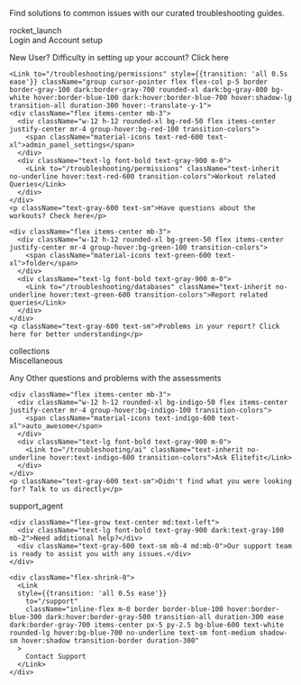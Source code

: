 
<p className="text-gray-600 mb-8">Find solutions to common issues with our curated troubleshooting guides.</p>

<div className="grid grid-cols-1 md:grid-cols-2 lg:grid-cols-3 gap-5">

  <Link to="/troubleshooting/getting-started" style={{transition: 'all 0.5s ease'}} className="group cursor-pointer flex flex-col p-5 border border-gray-100 dark:border-gray-700 rounded-xl dark:bg-gray-800 bg-white hover:border-blue-100 dark:hover:border-blue-700 hover:shadow-lg transition-all duration-300 hover:-translate-y-1">
    <div className="flex items-center mb-3">
      <div className="w-12 h-12 rounded-xl bg-blue-50 flex items-center justify-center mr-4 group-hover:bg-blue-100 transition-colors">
        <span className="material-icons text-blue-600 text-xl">rocket_launch</span>
      </div>
      <div className="text-lg font-bold text-gray-900 m-0">
        <Link to="/troubleshooting/getting-started" className="text-inherit no-underline hover:text-blue-600 transition-colors">Login and Account setup</Link>
      </div>
    </div>
    <p className="text-gray-600 text-sm">New User? Difficulty in setting up your account? Click here</p>
  </Link>

    <Link to="/troubleshooting/permissions" style={{transition: 'all 0.5s ease'}} className="group cursor-pointer flex flex-col p-5 border border-gray-100 dark:border-gray-700 rounded-xl dark:bg-gray-800 bg-white hover:border-blue-100 dark:hover:border-blue-700 hover:shadow-lg transition-all duration-300 hover:-translate-y-1">
    <div className="flex items-center mb-3">
      <div className="w-12 h-12 rounded-xl bg-red-50 flex items-center justify-center mr-4 group-hover:bg-red-100 transition-colors">
        <span className="material-icons text-red-600 text-xl">admin_panel_settings</span>
      </div>
      <div className="text-lg font-bold text-gray-900 m-0">
        <Link to="/troubleshooting/permissions" className="text-inherit no-underline hover:text-red-600 transition-colors">Workout related Queries</Link>
      </div>
    </div>
    <p className="text-gray-600 text-sm">Have questions about the workouts? Check here</p>
  </Link>

  <Link to="/troubleshooting/databases" style={{transition: 'all 0.5s ease'}} className="group cursor-pointer flex flex-col p-5 border border-gray-100 dark:border-gray-700 rounded-xl dark:bg-gray-800 bg-white hover:border-blue-100 dark:hover:border-blue-700 hover:shadow-lg transition-all duration-300 hover:-translate-y-1">

    <div className="flex items-center mb-3">
      <div className="w-12 h-12 rounded-xl bg-green-50 flex items-center justify-center mr-4 group-hover:bg-green-100 transition-colors">
        <span className="material-icons text-green-600 text-xl">folder</span>
      </div>
      <div className="text-lg font-bold text-gray-900 m-0">
        <Link to="/troubleshooting/databases" className="text-inherit no-underline hover:text-green-600 transition-colors">Report related queries</Link>
      </div>
    </div>
    <p className="text-gray-600 text-sm">Problems in your report? Click here for better understanding</p>
  </Link>

  <Link to="/troubleshooting/databases" style={{transition: 'all 0.5s ease'}} className="group cursor-pointer flex flex-col p-5 border border-gray-100 dark:border-gray-700 rounded-xl dark:bg-gray-800 bg-white hover:border-blue-100 dark:hover:border-blue-700 hover:shadow-lg transition-all duration-300 hover:-translate-y-1">
    <div className="flex items-center mb-3">
      <div className="w-12 h-12 rounded-xl bg-purple-50 flex items-center justify-center mr-4 group-hover:bg-purple-100 transition-colors">
        <span className="material-icons text-purple-600 text-xl">collections</span>
      </div>
      <div className="text-lg font-bold text-gray-900 m-0">
        <Link to="/troubleshooting/media" className="text-inherit no-underline hover:text-purple-600 transition-colors">Miscellaneous</Link>
      </div>
    </div>
    <p className="text-gray-600 text-sm">Any Other questions and problems with the assessments</p>
  </Link>

  <Link to="/troubleshooting/databases" style={{transition: 'all 0.5s ease'}} className="group cursor-pointer flex flex-col p-5 border border-gray-100 dark:border-gray-700 rounded-xl dark:bg-gray-800 bg-white hover:border-blue-100 dark:hover:border-blue-700 hover:shadow-lg transition-all duration-300 hover:-translate-y-1">

    <div className="flex items-center mb-3">
      <div className="w-12 h-12 rounded-xl bg-indigo-50 flex items-center justify-center mr-4 group-hover:bg-indigo-100 transition-colors">
        <span className="material-icons text-indigo-600 text-xl">auto_awesome</span>
      </div>
      <div className="text-lg font-bold text-gray-900 m-0">
        <Link to="/troubleshooting/ai" className="text-inherit no-underline hover:text-indigo-600 transition-colors">Ask Elitefit</Link>
      </div>
    </div>
    <p className="text-gray-600 text-sm">Didn't find what you were looking for? Talk to us directly</p>
  </Link>

</div>


<div className="mt-12 p-6 bg-gradient-to-r from-blue-50 to-indigo-50  dark:from-gray-800 dark:to-gray-900 rounded-2xl  border border-blue-100 dark:border-gray-700 shadow-sm hover:shadow-md  transition-shadow duration-300">
  <div className="flex flex-col md:flex-row items-center md:items-start gap-6">
    <div className="flex-shrink-0 w-14 h-14 bg-white rounded-xl flex items-center justify-center shadow-sm">
      <span className="material-icons text-blue-600 text-2xl">support_agent</span>
    </div>

    <div className="flex-grow text-center md:text-left">
      <div className="text-lg font-bold text-gray-900 dark:text-gray-100 mb-2">Need additional help?</div>
      <div className="text-gray-600 text-sm mb-4 md:mb-0">Our support team is ready to assist you with any issues.</div>
    </div>

    <div className="flex-shrink-0">
      <Link
      style={{transition: 'all 0.5s ease'}}
        to="/support"
        className="inline-flex m-0 border border-blue-100 hover:border-blue-300 dark:hover:border-gray-500 transition-all duration-300 ease dark:border-gray-700 items-center px-5 py-2.5 bg-blue-600 text-white rounded-lg hover:bg-blue-700 no-underline text-sm font-medium shadow-sm hover:shadow transition-border duration-300"
      >
        Contact Support
      </Link>
    </div>
  </div>
</div>